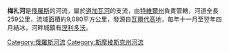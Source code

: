 '''梅扎河'''是[[俄羅斯|俄羅斯]]的河流，屬於[[道加瓦河|道加瓦河]]的支流，由[[特維爾州|特維爾州]]負責管轄，河道全長259公里，流域面積約9,080平方公里，發源自[[瓦爾代高地|瓦爾代高地]]，每年十一月至翌年四月結冰，河畔城鎮有[[涅利多沃|涅利多沃]]。

{{Russia-geo-stub}}
[[Category:俄羅斯河流|Category:俄羅斯河流]]
[[Category:斯摩棱斯克州河流|Category:斯摩棱斯克州河流]]